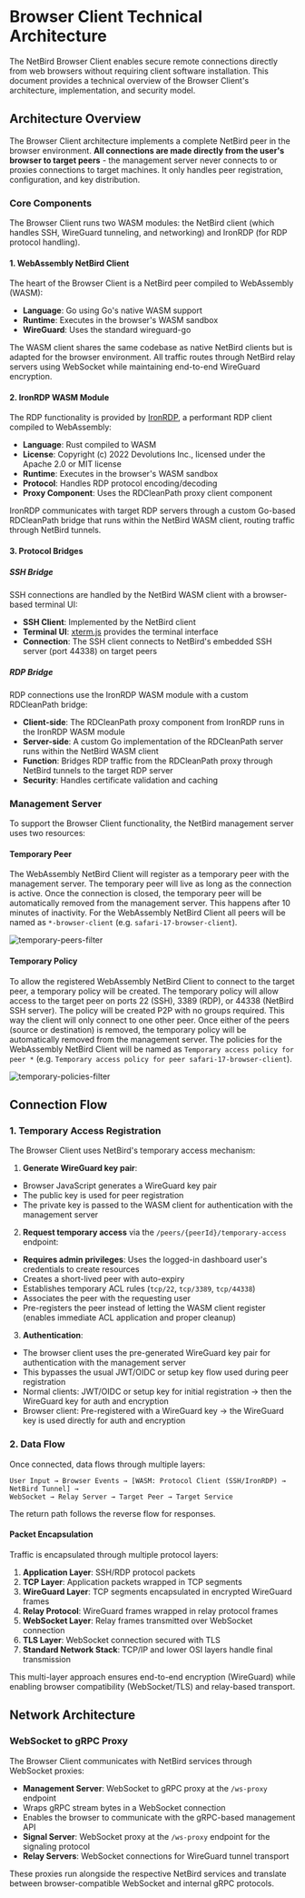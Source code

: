 
# Browser Client Technical Architecture

The NetBird Browser Client enables secure remote connections directly from web browsers without requiring client software installation. This document provides a technical overview of the Browser Client's architecture, implementation, and security model.

## Architecture Overview

The Browser Client architecture implements a complete NetBird peer in the browser environment.
**All connections are made directly from the user's browser to target peers** - the management server never connects to or proxies connections to target machines. It only handles peer registration, configuration, and key distribution.

### Core Components

The Browser Client runs two WASM modules: the NetBird client (which handles SSH, WireGuard tunneling, and networking) and IronRDP (for RDP protocol handling).

#### 1. WebAssembly NetBird Client

The heart of the Browser Client is a NetBird peer compiled to WebAssembly (WASM):

- **Language**: Go using Go's native WASM support
- **Runtime**: Executes in the browser's WASM sandbox
- **WireGuard**: Uses the standard wireguard-go

The WASM client shares the same codebase as native NetBird clients but is adapted for the browser environment. All traffic routes through NetBird relay servers using WebSocket while maintaining end-to-end WireGuard encryption.

#### 2. IronRDP WASM Module

The RDP functionality is provided by [IronRDP](https://github.com/Devolutions/IronRDP), a performant RDP client compiled to WebAssembly:

- **Language**: Rust compiled to WASM
- **License**: Copyright (c) 2022 Devolutions Inc., licensed under the Apache 2.0 or MIT license
- **Runtime**: Executes in the browser's WASM sandbox
- **Protocol**: Handles RDP protocol encoding/decoding
- **Proxy Component**: Uses the RDCleanPath proxy client component

IronRDP communicates with target RDP servers through a custom Go-based RDCleanPath bridge that runs within the NetBird WASM client, routing traffic through NetBird tunnels.

#### 3. Protocol Bridges

##### SSH Bridge

SSH connections are handled by the NetBird WASM client with a browser-based terminal UI:

- **SSH Client**: Implemented by the NetBird client
- **Terminal UI**: [xterm.js](https://github.com/xtermjs/xterm.js) provides the terminal interface
- **Connection**: The SSH client connects to NetBird's embedded SSH server (port 44338) on target peers

##### RDP Bridge

RDP connections use the IronRDP WASM module with a custom RDCleanPath bridge:

- **Client-side**: The RDCleanPath proxy component from IronRDP runs in the IronRDP WASM module
- **Server-side**: A custom Go implementation of the RDCleanPath server runs within the NetBird WASM client
- **Function**: Bridges RDP traffic from the RDCleanPath proxy through NetBird tunnels to the target RDP server
- **Security**: Handles certificate validation and caching

### Management Server
To support the Browser Client functionality, the NetBird management server uses two resources:

#### Temporary Peer
The WebAssembly NetBird Client will register as a temporary peer with the management server. The temporary peer will live as long as the connection is active.
Once the connection is closed, the temporary peer will be automatically removed from the management server. This happens after 10 minutes of inactivity.
For the WebAssembly NetBird Client all peers will be named as `*-browser-client` (e.g. `safari-17-browser-client`).

<p>
    <img src="/docs-static/img/how-to-guides/browser-client/temporary-peers-filter.png" alt="temporary-peers-filter" className="imagewrapper-big"/>
</p>

#### Temporary Policy
To allow the registered WebAssembly NetBird Client to connect to the target peer, a temporary policy will be created. The temporary policy will allow access to the target peer on ports 22 (SSH), 3389 (RDP), or 44338 (NetBird SSH server).
The policy will be created P2P with no groups required. This way the client will only connect to one other peer. Once either of the peers (source or destination) is removed, the temporary policy will be automatically removed from the management server.
The policies for the WebAssembly NetBird Client will be named as `Temporary access policy for peer *` (e.g. `Temporary access policy for peer safari-17-browser-client`).

<p>
    <img src="/docs-static/img/how-to-guides/browser-client/temporary-policies-filter.png" alt="temporary-policies-filter" className="imagewrapper-big"/>
</p>

## Connection Flow

### 1. Temporary Access Registration

The Browser Client uses NetBird's temporary access mechanism:

1. **Generate WireGuard key pair**:
- Browser JavaScript generates a WireGuard key pair
- The public key is used for peer registration
- The private key is passed to the WASM client for authentication with the management server
2. **Request temporary access** via the `/peers/{peerId}/temporary-access` endpoint:
- **Requires admin privileges**: Uses the logged-in dashboard user's credentials to create resources
- Creates a short-lived peer with auto-expiry
- Establishes temporary ACL rules (`tcp/22`, `tcp/3389`, `tcp/44338`)
- Associates the peer with the requesting user
- Pre-registers the peer instead of letting the WASM client register (enables immediate ACL application and proper cleanup)
3. **Authentication**:
- The browser client uses the pre-generated WireGuard key pair for authentication with the management server
- This bypasses the usual JWT/OIDC or setup key flow used during peer registration
- Normal clients: JWT/OIDC or setup key for initial registration → then the WireGuard key for auth and encryption
- Browser client: Pre-registered with a WireGuard key → the WireGuard key is used directly for auth and encryption

### 2. Data Flow

Once connected, data flows through multiple layers:

```
User Input → Browser Events → [WASM: Protocol Client (SSH/IronRDP) → NetBird Tunnel] →
WebSocket → Relay Server → Target Peer → Target Service
```

The return path follows the reverse flow for responses.

#### Packet Encapsulation

Traffic is encapsulated through multiple protocol layers:

1. **Application Layer**: SSH/RDP protocol packets
2. **TCP Layer**: Application packets wrapped in TCP segments
3. **WireGuard Layer**: TCP segments encapsulated in encrypted WireGuard frames
4. **Relay Protocol**: WireGuard frames wrapped in relay protocol frames
5. **WebSocket Layer**: Relay frames transmitted over WebSocket connection
6. **TLS Layer**: WebSocket connection secured with TLS
7. **Standard Network Stack**: TCP/IP and lower OSI layers handle final transmission

This multi-layer approach ensures end-to-end encryption (WireGuard) while enabling browser compatibility (WebSocket/TLS) and relay-based transport.

## Network Architecture

### WebSocket to gRPC Proxy

The Browser Client communicates with NetBird services through WebSocket proxies:

- **Management Server**: WebSocket to gRPC proxy at the `/ws-proxy` endpoint
- Wraps gRPC stream bytes in a WebSocket connection
- Enables the browser to communicate with the gRPC-based management API
- **Signal Server**: WebSocket proxy at the `/ws-proxy` endpoint for the signaling protocol
- **Relay Servers**: WebSocket connections for WireGuard tunnel transport

These proxies run alongside the respective NetBird services and translate between browser-compatible WebSocket and internal gRPC protocols.

